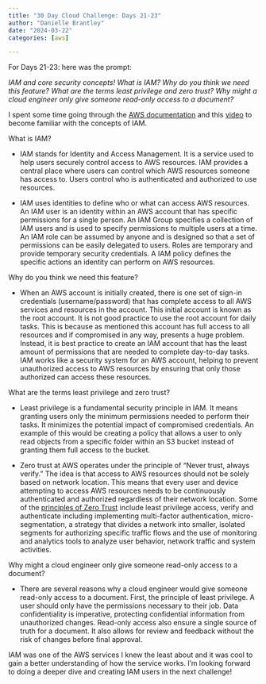 ```yaml
---
title: "30 Day Cloud Challenge: Days 21-23"
author: "Danielle Brantley"
date: "2024-03-22"
categories: [aws]

---
```


For Days 21-23: here was the prompt:

*IAM and core security concepts! What is IAM? Why do you think we need this feature? What are the terms least privilege and zero trust? Why might a cloud engineer only give someone read-only access to a document?*

I spent some time going through the [AWS documentation](https://docs.aws.amazon.com/IAM/latest/UserGuide/introduction.html){target="_blank"} and this [video](https://www.youtube.com/watch?v=iF9fs8Rw4Uo&list=PLwyXYwu8kL0wg9R_VMeXy0JiK5_c70IrV&index=6){target="_blank"} to become familiar with the concepts of IAM.

What is IAM?

-   IAM stands for Identity and Access Management. It is a service used to help users securely control access to AWS resources. IAM provides a central place where users can control which AWS resources someone has access to. Users control who is authenticated and authorized to use resources.

-   IAM uses identities to define who or what can access AWS resources. An IAM user is an identity within an AWS account that has specific permissions for a single person. An IAM Group specifies a collection of IAM users and is used to specify permissions to multiple users at a time. An IAM role can be assumed by anyone and is designed so that a set of permissions can be easily delegated to users. Roles are temporary and provide temporary security credentials. A IAM policy defines the specific actions an identity can perform on AWS resources.

Why do you think we need this feature?

-   When an AWS account is initially created, there is one set of sign-in credentials (username/password) that has complete access to all AWS services and resources in the account. This initial account is known as the root account. It is not good practice to use the root account for daily tasks. This is because as mentioned this account has full access to all resources and if compromised in any way, presents a huge problem. Instead, it is best practice to create an IAM account that has the least amount of permissions that are needed to complete day-to-day tasks. IAM works like a security system for an AWS account, helping to prevent unauthorized access to AWS resources by ensuring that only those authorized can access these resources.

What are the terms least privilege and zero trust?

-   Least privilege is a fundamental security principle in IAM. It means granting users only the minimum permissions needed to perform their tasks. It minimizes the potential impact of compromised credentials. An example of this would be creating a policy that allows a user to only read objects from a specific folder within an S3 bucket instead of granting them full access to the bucket.

-   Zero trust at AWS operates under the principle of "Never trust, always verify." The idea is that access to AWS resources should not be solely based on network location. This means that every user and device attempting to access AWS resources needs to be continuously authenticated and authorized regardless of their network location. Some of the [principles of Zero Trust](https://docs.aws.amazon.com/prescriptive-guidance/latest/strategy-zero-trust-architecture/zero-trust-principles.html){target="_blank"} include least privilege access, verify and authenticate including implementing multi-factor authentication, micro-segmentation, a strategy that divides a network into smaller, isolated segments for authorizing specific traffic flows and the use of monitoring and analytics tools to analyze user behavior, network traffic and system activities. 

Why might a cloud engineer only give someone read-only access to a document?

-  There are several reasons why a cloud engineer would give someone read-only access to a document. First, the principle of least privilege. A user should only have the permissions necessary to their job. Data confidentiality is imperative, protecting confidential information from unauthorized changes. Read-only access also ensure a single source of truth for a document. It also allows for review and feedback without the risk of changes before final approval.


IAM was one of the AWS services I knew the least about and it was cool to gain a better understanding of how the service works. I'm looking forward to doing a deeper dive and creating IAM users in the next challenge!



